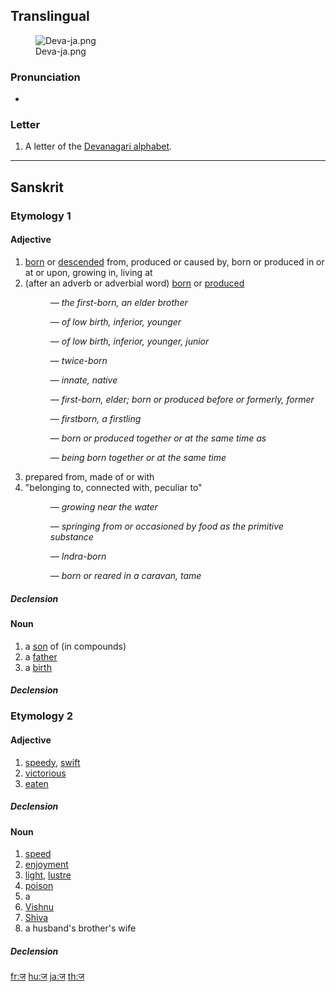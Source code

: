{{also|ज़}}
==Translingual==
[[File:Deva-ja.png|thumb]]

===Pronunciation===
* {{IPA|/dʒə/|lang=mul}}

===Letter===
{{mul-deva|ja}}

# A letter of the [[Devanagari alphabet]].

----

==Sanskrit==

===Etymology 1===

====Adjective====
{{infl|sa|adjective|sc=Deva|tr=ja}}

# [[born]] or [[descended]] from, produced or caused by, born or produced in or at or upon, growing in, living at
# (after an adverb or adverbial word) [[born]] or [[produced]]
#: {{term|sc=Deva|अग्रज|tr=ágra-ja|lang=sa}} — ''the first-born, an elder brother''
#: {{term|sc=Deva|अवरज|tr=ávara-já|lang=sa}} — ''of low birth, inferior, younger''
#: {{term|sc=Deva|अवरज|tr=éka-já|lang=sa}} — ''of low birth, inferior, younger, junior''
#: {{term|sc=Deva|द्विज|tr=dvi-já|lang=sa}} — ''twice-born''
#: {{term|sc=Deva|निज|tr=ni-já|lang=sa}} — ''innate, native''
#: {{term|sc=Deva|पूर्वज|tr=pū́rva-já|lang=sa}} — ''first-born, elder; born or produced before or formerly, former''
#: {{term|sc=Deva|प्रथमज|tr=prathamá-já|lang=sa}} — ''firstborn, a firstling''
#: {{term|sc=Deva|सहज|tr=sahá-já|lang=sa}} — ''born or produced together or at the same time as''
#: {{term|sc=Deva|साकंज|tr=sākaṃ-já|lang=sa}} — ''being born together or at the same time''
# prepared from, made of or with
# "belonging to, connected with, peculiar to"
#: {{term|sc=Deva|अनूपज|tr=anūpá-ja|lang=sa}} — ''growing near the water''
#: {{term|sc=Deva|अन्नज|tr=anna-ja|lang=sa}} — ''springing from or occasioned by food as the primitive substance''
#: {{term|sc=Deva|शक्रज|tr=śakrá-ja|lang=sa}} — ''Indra-born''
#: {{term|sc=Deva|सार्थज|tr=sā-rtha-ja|lang=sa}} — ''born or reared in a caravan, tame''

=====Declension=====
{{sa-decl-adj|ज||j||a|ā|a}}

====Noun====
{{infl|sa|noun|sc=Deva|tr=ja|g=m}}

# a [[son]] of (in compounds)
# a [[father]]
# a [[birth]]

=====Declension=====
{{sa-decl-noun-a-m|ज||j|}}

===Etymology 2===

====Adjective====
{{infl|sa|adjective|sc=Deva|tr=ja}}

# [[speedy]], [[swift]]
# [[victorious]]
# [[eaten]]

=====Declension=====
{{sa-decl-adj|ज||j||a|ā|a}}

====Noun====
{{infl|sa|noun|sc=Deva|tr=ja|g=m}}

# [[speed]]
# [[enjoyment]]
# [[light]], [[lustre]]
# [[poison]]
# a {{term|sc=Deva|पिशाच|tr=piśāca|lang=sa||fiend, ogre, demon, imp, malevolent or devilish being}}
# [[Vishnu]]
# [[Shiva]]
# a husband's brother's wife

=====Declension=====
{{sa-decl-noun-a-m|ज||j|}}

[[fr:ज]]
[[hu:ज]]
[[ja:ज]]
[[th:ज]]